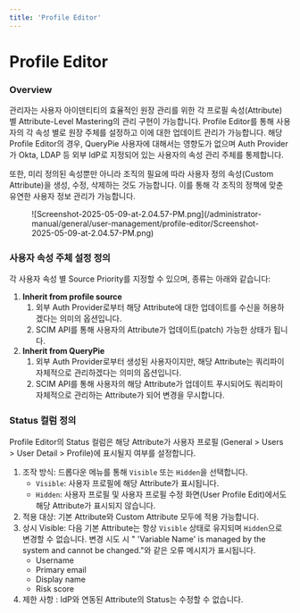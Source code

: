 ```yaml
---
title: 'Profile Editor'
---
```


# Profile Editor

### Overview

관리자는 사용자 아이덴티티의 효율적인 원장 관리를 위한 각 프로필 속성(Attribute) 별 Attribute-Level Mastering의 관리 구현이 가능합니다. Profile Editor를 통해 사용자의 각 속성 별로 원장 주체를 설정하고 이에 대한 업데이트 관리가 가능합니다. 해당 Profile Editor의 경우, QueryPie 사용자에 대해서는 영향도가 없으며 Auth Provider가 Okta, LDAP 등 외부 IdP로 지정되어 있는 사용자의 속성 관리 주체를 통제합니다.

또한, 미리 정의된 속성뿐만 아니라 조직의 필요에 따라 사용자 정의 속성(Custom Attribute)을 생성, 수정, 삭제하는 것도 가능합니다. 이를 통해 각 조직의 정책에 맞춘 유연한 사용자 정보 관리가 가능합니다.

<figure data-layout="center" data-align="center">
![Screenshot-2025-05-09-at-2.04.57-PM.png](/administrator-manual/general/user-management/profile-editor/Screenshot-2025-05-09-at-2.04.57-PM.png)
</figure>

### 사용자 속성 주체 설정 정의

각 사용자 속성 별 Source Priority를 지정할 수 있으며, 종류는 아래와 같습니다:

1.  **Inherit from profile source** 
    1. 외부 Auth Provider로부터 해당 Attribute에 대한 업데이트를 수신을 허용하겠다는 의미의 옵션입니다. 
    2. SCIM API를 통해 사용자의 Attribute가 업데이트(patch) 가능한 상태가 됩니다. 
2.  **Inherit from QueryPie** 
    1. 외부 Auth Provider로부터 생성된 사용자이지만, 해당 Attribute는 쿼리파이 자체적으로 관리하겠다는 의미의 옵션입니다. 
    2. SCIM API를 통해 사용자의 해당 Attribute가 업데이트 푸시되어도 쿼리파이 자체적으로 관리하는 Attribute가 되어 변경을 무시합니다. 

### Status 컬럼 정의

Profile Editor의 Status 컬럼은 해당 Attribute가 사용자 프로필 (General &gt; Users &gt; User Detail &gt; Profile)에 표시될지 여부를 설정합니다.

1. 조작 방식: 드롭다운 메뉴를 통해 `Visible` 또는 `Hidden`을 선택합니다.
    * `Visible`: 사용자 프로필에 해당 Attribute가 표시됩니다.
    * `Hidden`: 사용자 프로필 및 사용자 프로필 수정 화면(User Profile Edit)에서도 해당 Attribute가 표시되지 않습니다.
2. 적용 대상: 기본 Attribute와 Custom Attribute 모두에 적용 가능합니다.
3. 상시 Visible: 다음 기본 Attribute는 항상 `Visible` 상태로 유지되며 `Hidden`으로 변경할 수 없습니다. 변경 시도 시 " 'Variable Name' is managed by the system and cannot be changed."와 같은 오류 메시지가 표시됩니다.
    * Username
    * Primary email
    * Display name
    * Risk score
4. 제한 사항 : IdP와 연동된 Attribute의 Status는 수정할 수 없습니다.
